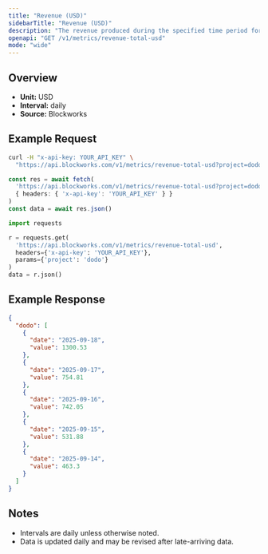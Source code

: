 ```yaml
---
title: "Revenue (USD)"
sidebarTitle: "Revenue (USD)"
description: "The revenue produced during the specified time period for given project."
openapi: "GET /v1/metrics/revenue-total-usd"
mode: "wide"
---
```


## Overview

- **Unit:** USD
- **Interval:** daily
- **Source:** Blockworks

## Example Request

<CodeGroup>

```bash cURL
curl -H "x-api-key: YOUR_API_KEY" \
  "https://api.blockworks.com/v1/metrics/revenue-total-usd?project=dodo"
```

```typescript TypeScript
const res = await fetch(
  'https://api.blockworks.com/v1/metrics/revenue-total-usd?project=dodo',
  { headers: { 'x-api-key': 'YOUR_API_KEY' } }
)
const data = await res.json()
```

```python Python
import requests

r = requests.get(
  'https://api.blockworks.com/v1/metrics/revenue-total-usd',
  headers={'x-api-key': 'YOUR_API_KEY'},
  params={'project': 'dodo'}
)
data = r.json()
```

</CodeGroup>

## Example Response

```json
{
  "dodo": [
    {
      "date": "2025-09-18",
      "value": 1300.53
    },
    {
      "date": "2025-09-17",
      "value": 754.81
    },
    {
      "date": "2025-09-16",
      "value": 742.05
    },
    {
      "date": "2025-09-15",
      "value": 531.88
    },
    {
      "date": "2025-09-14",
      "value": 463.3
    }
  ]
}
```

## Notes
- Intervals are daily unless otherwise noted.
- Data is updated daily and may be revised after late-arriving data.